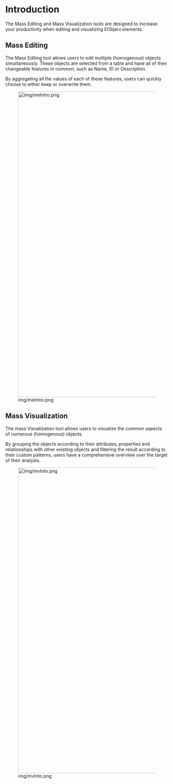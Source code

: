 = Introduction =
The Mass Editing and Mass Visualization tools are designed to increase your productivity when editing and visualizing EObject elements.

== Mass Editing ==
The Mass Editing tool allows users to edit multiple (homogenous) objects simultaneously. These objects are selected from a table and have all of their changeable features in common, such as Name, ID or Description.

By aggregating all the values of each of these features, users can quickly choose to either keep or overwrite them.

[[Image:img/meIntro.png|thumb|none|950px]]

== Mass Visualization ==
The mass Visualization tool allows users to visualize the common aspects of numerous (homogenous) objects. 

By grouping the objects according to their attributes, properties and relationships with other existing objects and filtering the result according to their custom patterns, users have a comprehensive overview over the target of their analysis.

[[Image:img/mvInto.png|thumb|none|950px]]